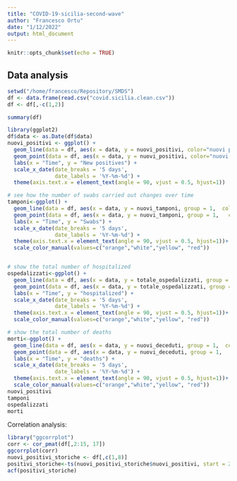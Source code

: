 ```yaml
---
title: "COVID-19-sicilia-second-wave"
author: "Francesco Ortu"
date: "1/12/2022"
output: html_document
---
```


```r
knitr::opts_chunk$set(echo = TRUE)
```

## Data analysis

```r
setwd("/home/francesco/Repository/SMDS")
df <- data.frame(read.csv("covid.sicilia.clean.csv"))
df <- df[,-c(1,2)]

```

```r
summary(df)
```

```r
library(ggplot2)
df$data <- as.Date(df$data)
nuovi_positivi <- ggplot() +
  geom_line(data = df, aes(x = data, y = nuovi_positivi, color="nuovi positivi", group = 1)) +
  geom_point(data = df, aes(x = data, y = nuovi_positivi, color="nuovi positivi", group = 1))+ 
  labs(x = "Time", y = "New positives") +
  scale_x_date(date_breaks = '5 days',
               date_labels = '%Y-%m-%d') +
  theme(axis.text.x = element_text(angle = 90, vjust = 0.5, hjust=1))

# see how the number of swabs carried out changes over time
tamponi<-ggplot() +
  geom_line(data = df, aes(x = data, y = nuovi_tamponi, group = 1,  color=color)) +
  geom_point(data = df, aes(x = data, y = nuovi_tamponi, group = 1,   color=color)) +
  labs(x = "Time", y = "Swabs") +
  scale_x_date(date_breaks = '5 days',
               date_labels = '%Y-%m-%d') +
  theme(axis.text.x = element_text(angle = 90, vjust = 0.5, hjust=1))+
  scale_color_manual(values=c("orange","white","yellow", "red"))


# show the total number of hospitalized 
ospedalizzati<-ggplot() +
  geom_line(data = df, aes(x = data, y = totale_ospedalizzati, group = 1,  color=color)) +
  geom_point(data = df, aes(x = data, y = totale_ospedalizzati, group = 1,   color=color)) +
  labs(x = "Time", y = "hospitalized") +
  scale_x_date(date_breaks = '5 days',
               date_labels = '%Y-%m-%d') +
  theme(axis.text.x = element_text(angle = 90, vjust = 0.5, hjust=1))+
  scale_color_manual(values=c("orange","white","yellow", "red"))

# show the total number of deaths 
morti<-ggplot() +
  geom_line(data = df, aes(x = data, y = nuovi_deceduti, group = 1,  color=color)) +
  geom_point(data = df, aes(x = data, y = nuovi_deceduti, group = 1,   color=color)) +
  labs(x = "Time", y = "deaths") +
  scale_x_date(date_breaks = '5 days',
               date_labels = '%Y-%m-%d') +
  theme(axis.text.x = element_text(angle = 90, vjust = 0.5, hjust=1))+
  scale_color_manual(values=c("orange","white","yellow", "red"))
nuovi_positivi
tamponi
ospedalizzati
morti
```

Correlation analysis:

```r
library("ggcorrplot")
corr <- cor_pmat(df[,2:15, 17])
ggcorrplot(corr)
nuovi_positivi_storiche <- df[,c(1,8)]
positivi_storiche<-ts(nuovi_positivi_storiche$nuovi_positivi, start = 2020/10/01, frequency=1)
acf(positivi_storiche)
```
